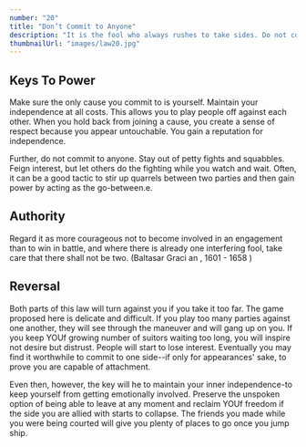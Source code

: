 ```yaml
---
number: "20"
title: "Don’t Commit to Anyone"
description: "It is the fool who always rushes to take sides. Do not commit to any side or cause but yourself. By maintaining your independence, you become the master of others playing people against one another, making them pursue you."
thumbnailUrl: "images/law20.jpg"
---
```


## Keys To Power

Make sure the only cause you commit to is yourself. Maintain your independence at all costs. This allows you to play people off against each other. When you hold back from joining a cause, you create a sense of respect because you appear untouchable. You gain a reputation for independence. 

Further, do not commit to anyone. Stay out of petty fights and squabbles. Feign interest, but let others do the fighting while you watch and wait. Often, it can be a good tactic to stir up quarrels between two parties and then gain power by acting as the go-between.e.

## Authority

Regard it as more courageous not to become involved in an engagement than to win in battle, and where there is already one interfering fool, take care that there shall not be two. (Baltasar Graci an , 1601 - 1658 )

## Reversal

Both parts of this law will turn against you if you take it too far. The game proposed here is delicate and difficult. If you play too many parties against one another, they will see through the maneuver and will gang up on you. If you keep YOUf growing number of suitors waiting too long, you will inspire not desire but distrust. People will start to lose interest. Eventually you may find it worthwhile to commit to one side--if only for appearances' sake, to prove you are capable of attachment. 

Even then, however, the key will he to maintain your inner independence-to keep yourself from getting emotionally involved. Preserve the unspoken option of being able to leave at any moment and reclaim YOUf freedom if the side you are allied with starts to collapse. The friends you made while you were being courted will give you plenty of places to go once you jump ship.